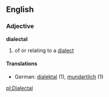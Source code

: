 ==English==
===Adjective===
'''dialectal'''
# of or relating to a [[dialect]]
====Translations====
*German: [[dialektal]] (1), [[mundartlich]] (1)

[[pl:Dialectal]]